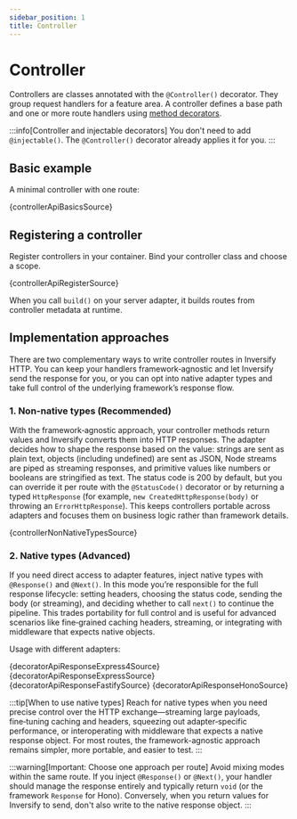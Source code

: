 ```yaml
---
sidebar_position: 1
title: Controller
---
```


# Controller

Controllers are classes annotated with the `@Controller()` decorator. They group request handlers for a feature area. A controller defines a base path and one or more route handlers using [method decorators](../../api/decorators/#http-methods).

:::info[Controller and injectable decorators]
  You don't need to add `@injectable()`. The `@Controller()` decorator already applies it for you.
:::

## Basic example

A minimal controller with one route:

<CodeBlock language="ts">{controllerApiBasicsSource}</CodeBlock>

## Registering a controller

Register controllers in your container. Bind your controller class and choose a scope.

<CodeBlock language="ts">{controllerApiRegisterSource}</CodeBlock>

When you call `build()` on your server adapter, it builds routes from controller metadata at runtime.

## Implementation approaches

There are two complementary ways to write controller routes in Inversify HTTP. You can keep your handlers framework‑agnostic and let Inversify send the response for you, or you can opt into native adapter types and take full control of the underlying framework’s response flow.

### 1. Non-native types (Recommended)

With the framework‑agnostic approach, your controller methods return values and Inversify converts them into HTTP responses. The adapter decides how to shape the response based on the value: strings are sent as plain text, objects (including undefined) are sent as JSON, Node streams are piped as streaming responses, and primitive values like numbers or booleans are stringified as text. The status code is 200 by default, but you can override it per route with the `@StatusCode()` decorator or by returning a typed `HttpResponse` (for example, `new CreatedHttpResponse(body)` or throwing an `ErrorHttpResponse`). This keeps controllers portable across adapters and focuses them on business logic rather than framework details.

<CodeBlock language="ts">{controllerNonNativeTypesSource}</CodeBlock>

### 2. Native types (Advanced)

If you need direct access to adapter features, inject native types with `@Response()` and `@Next()`. In this mode you’re responsible for the full response lifecycle: setting headers, choosing the status code, sending the body (or streaming), and deciding whether to call `next()` to continue the pipeline. This trades portability for full control and is useful for advanced scenarios like fine‑grained caching headers, streaming, or integrating with middleware that expects native objects.

Usage with different adapters:

<Tabs>
  <TabItem value="express4" label="Express 4">
    <CodeBlock language="ts">{decoratorApiResponseExpress4Source}</CodeBlock>
  </TabItem>
  <TabItem value="express5" label="Express 5">
    <CodeBlock language="ts">{decoratorApiResponseExpressSource}</CodeBlock>
  </TabItem>
  <TabItem value="fastify" label="Fastify">
    <CodeBlock language="ts">{decoratorApiResponseFastifySource}</CodeBlock>
  </TabItem>
  <TabItem value="hono" label="Hono">
    <CodeBlock language="ts">{decoratorApiResponseHonoSource}</CodeBlock>
  </TabItem>
</Tabs>

:::tip[When to use native types]
Reach for native types when you need precise control over the HTTP exchange—streaming large payloads, fine‑tuning caching and headers, squeezing out adapter‑specific performance, or interoperating with middleware that expects a native response object. For most routes, the framework-agnostic approach remains simpler, more portable, and easier to test.
:::

:::warning[Important: Choose one approach per route]
Avoid mixing modes within the same route. If you inject `@Response()` or `@Next()`, your handler should manage the response entirely and typically return `void` (or the framework `Response` for Hono). Conversely, when you return values for Inversify to send, don't also write to the native response object.
:::
